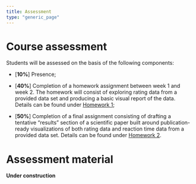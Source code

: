 ```yaml
---
title: Assessment
type: "generic_page"
---
```


# Course assessment

Students will be assessed on the basis of the following components:

- [**10%**] Presence;

- [**40%**] Completion of a homework assignment between week 1 and week 2. The homework will consist of exploring rating data from a provided data set and producing a basic visual report of the data. Details can be found under [Homework 1](https://vini-macuch-silva.github.io/basics-of-data-viz-for-behavioral-scientists/homework1.html);

- [**50%**] Completion of a final assignment consisting of drafting a tentative "results" section of a scientific paper built around publication-ready visualizations of both rating data and reaction time data from a provided data set. Details can be found under [Homework 2]().


# Assessment material

**Under construction**
